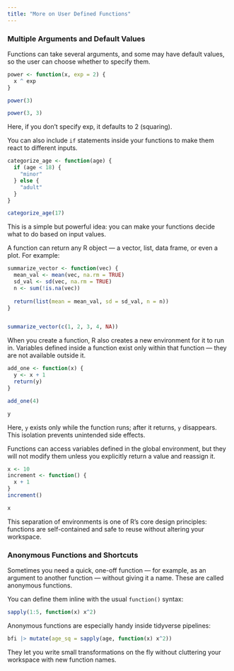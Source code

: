 ```yaml
---
title: "More on User Defined Functions"
---
```


### Multiple Arguments and Default Values

Functions can take several arguments, and some may have default values, so the user can choose whether to specify them.

```r
power <- function(x, exp = 2) {
  x ^ exp
}

power(3)

power(3, 3)
```

Here, if you don’t specify exp, it defaults to 2 (squaring).


You can also include `if` statements inside your functions to make them react to different inputs.

```r
categorize_age <- function(age) {
  if (age < 18) {
    "minor"
  } else {
    "adult"
  }
}

categorize_age(17)
```

This is a simple but powerful idea: you can make your functions decide what to do based on input values.

A function can return any R object — a vector, list, data frame, or even a plot. For example:

```r
summarize_vector <- function(vec) {
  mean_val <- mean(vec, na.rm = TRUE)
  sd_val <- sd(vec, na.rm = TRUE)
  n <- sum(!is.na(vec))
  
  return(list(mean = mean_val, sd = sd_val, n = n))
}


summarize_vector(c(1, 2, 3, 4, NA))
```

When you create a function, R also creates a new environment for it to run in. Variables defined inside a function exist only within that function — they are not available outside it.

```r
add_one <- function(x) {
  y <- x + 1
  return(y)
}

add_one(4)

y
```

Here, `y` exists only while the function runs; after it returns, `y` disappears. This isolation prevents unintended side effects.

Functions can access variables defined in the global environment, but they will not modify them unless you explicitly return a value and reassign it.

```r

x <- 10
increment <- function() {
  x + 1
}
increment()

x
```

This separation of environments is one of R’s core design principles: functions are self-contained and safe to reuse without altering your workspace.

### Anonymous Functions and Shortcuts

Sometimes you need a quick, one-off function — for example, as an argument to another function — without giving it a name. These are called anonymous functions.

You can define them inline with the usual `function()` syntax:

```r
sapply(1:5, function(x) x^2)
```

Anonymous functions are especially handy inside tidyverse pipelines:

```r
bfi |> mutate(age_sq = sapply(age, function(x) x^2))
```

They let you write small transformations on the fly without cluttering your workspace with new function names.




